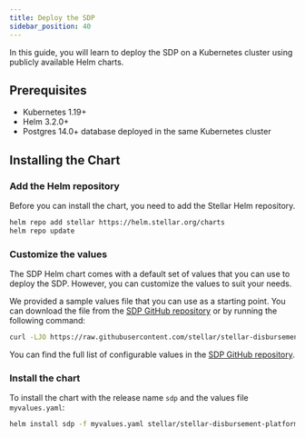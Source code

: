 ```yaml
---
title: Deploy the SDP
sidebar_position: 40
---
```


In this guide, you will learn to deploy the SDP on a Kubernetes cluster using publicly available Helm charts.

## Prerequisites

- Kubernetes 1.19+
- Helm 3.2.0+
- Postgres 14.0+ database deployed in the same Kubernetes cluster

## Installing the Chart

### Add the Helm repository

Before you can install the chart, you need to add the Stellar Helm repository.

```bash
helm repo add stellar https://helm.stellar.org/charts
helm repo update
```

### Customize the values

The SDP Helm chart comes with a default set of values that you can use to deploy the SDP. However, you can customize the values to suit your needs.

We provided a sample values file that you can use as a starting point. You can download the file from the [SDP GitHub repository](https://github.com/stellar/stellar-disbursement-platform-backend/blob/develop/helmchart/sdp/minimal-values.yaml) or by running the following command:

```bash
curl -LJO https://raw.githubusercontent.com/stellar/stellar-disbursement-platform-backend/develop/helmchart/sdp/minimal-values.yaml
```

You can find the full list of configurable values in the [SDP GitHub repository](https://github.com/stellar/stellar-disbursement-platform-backend/blob/develop/helmchart/sdp/README.md#stellar-disbursement-platform-sdp-parameters).

### Install the chart

To install the chart with the release name `sdp` and the values file `myvalues.yaml`:

```bash
helm install sdp -f myvalues.yaml stellar/stellar-disbursement-platform
```
